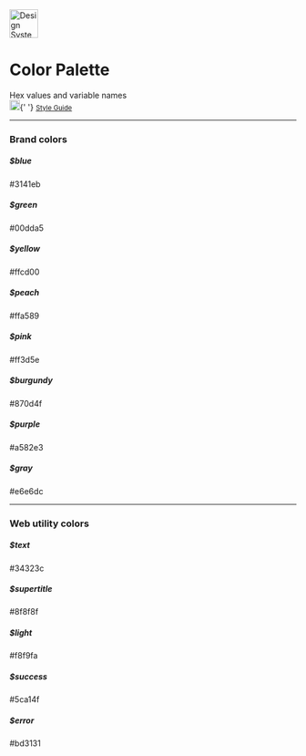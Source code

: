 
<Meta title="1. Brand/Colors" />

<div class="d-flex align-items-center mb-5">
  <div class="col-1 p-0">
    <img
      src="https://user-images.githubusercontent.com/263385/101991672-48355c80-3c7c-11eb-82d9-95fa12438f64.png"
      alt="Design System"
      height="50"
    />
  </div>
  <div class="col-9 p-0 pl-1">
    <h1 class="headline mb-0">Color Palette</h1>
    Hex values and variable names
  </div>
  <div class="col-2 p-0 ml-auto text-right">
    <img
      src="https://images.ctfassets.net/hhv516v5f7sj/2VEHzcH5Q8ikc5LqUeiTZ4/c3aaa846cf505e41200b77e1dd77e06a/adobe-xd-logo.png?h=40&fm=webp"
      width="18"
      height="18"
      alt="Adobe XD"
    />{' '}
    <small>
      <a
        href="https://xd.adobe.com/view/2b6bb671-fd8f-46ab-94b4-eabaea846660-7e38/screen/fcb0d1db-26ca-4447-be2c-4217656fc9ef"
        class="charcoal"
        target="_blank"
        rel="noopener noreferrer">
        Style Guide
      </a>
    </small>
  </div>
</div>

---

<h3 class="tt mt-4">Brand colors</h3>

<div class="colors brand mt-4 px-0 text-center">
  <div>
    <h5>$blue</h5>
    <div class="color" style={{ backgroundColor: '#3141eb' }}>
      #3141eb
    </div>
  </div>
  <div>
    <h5>$green</h5>
    <div class="color" style={{ backgroundColor: '#00dda5' }}>
      #00dda5
    </div>
  </div>
  <div>
    <h5>$yellow</h5>
    <div class="color" style={{ backgroundColor: '#ffcd00' }}>
      #ffcd00
    </div>
  </div>
  <div>
    <h5>$peach</h5>
    <div class="color" style={{ backgroundColor: '#ffa589' }}>
      #ffa589
    </div>
  </div>
  <div>
    <h5>$pink</h5>
    <div class="color" style={{ backgroundColor: '#ff3d5e' }}>
      #ff3d5e
    </div>
  </div>
  <div>
    <h5>$burgundy</h5>
    <div class="color" style={{ backgroundColor: '#870d4f' }}>
      #870d4f
    </div>
  </div>
  <div>
    <h5>$purple</h5>
    <div class="color" style={{ backgroundColor: '#a582e3' }}>
      #a582e3
    </div>
  </div>
  <div>
    <h5>$gray</h5>
    <div class="color" style={{ backgroundColor: '#e6e6dc', color: '#222' }}>
      #e6e6dc
    </div>
  </div>
</div>

---

<h3 class="tt mt-4">Web utility colors</h3>

<div class="colors utility mt-4 px-0 text-center">
  <div>
    <h5>$text</h5>
    <div class="color" style={{ backgroundColor: '#34323c' }}>
      #34323c
    </div>
  </div>
  <div>
    <h5>$supertitle</h5>
    <div class="color" style={{ backgroundColor: '#8f8f8f' }}>
      #8f8f8f
    </div>
  </div>
  <div>
    <h5>$light</h5>
    <div class="color" style={{ backgroundColor: '#f8f9fa', color: '#222' }}>
      #f8f9fa
    </div>
  </div>
  <div>
    <h5>$success</h5>
    <div class="color" style={{ backgroundColor: '#5ca14f' }}>
      #5ca14f
    </div>
  </div>
  <div>
    <h5>$error</h5>
    <div class="color" style={{ backgroundColor: '#bd3131' }}>
      #bd3131
    </div>
  </div>
</div>
